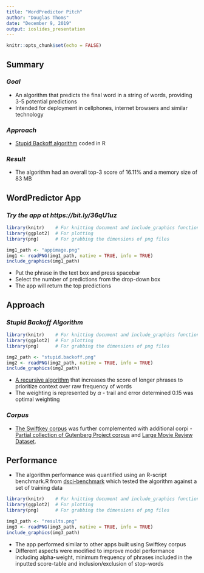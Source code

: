 ```yaml
---
title: "WordPredictor Pitch"
author: "Douglas Thoms"
date: "December 9, 2019"
output: ioslides_presentation
---
```


```r
knitr::opts_chunk$set(echo = FALSE)
```

## Summary

### *Goal*
- An algorithm that predicts the final word in a string of words, providing 3-5 potential 
predictions  
- Intended for deployment in cellphones, internet browsers and similar technology

### *Approach*
- [Stupid Backoff algorithm](https://www.aclweb.org/anthology/D07-1090.pdf) coded in R

### *Result*
- The algorithm had an overall top-3 score of 16.11% and a memory size of 83 MB

## WordPredictor App
### *Try the app at https://bit.ly/36qU1uz *
```r
library(knitr)    # For knitting document and include_graphics function
library(ggplot2)  # For plotting
library(png)      # For grabbing the dimensions of png files

img1_path <- "appimage.png"
img1 <- readPNG(img1_path, native = TRUE, info = TRUE)
include_graphics(img1_path)

```  

- Put the  phrase in the text box and press spacebar
- Select the number of predictions from the drop-down box
- The app will return the top predictions


## Approach
### *Stupid Backoff Algorithm*  
```r
library(knitr)    # For knitting document and include_graphics function
library(ggplot2)  # For plotting
library(png)      # For grabbing the dimensions of png files

img2_path <- "stupid.backoff.png"
img2 <- readPNG(img2_path, native = TRUE, info = TRUE)
include_graphics(img2_path)

```  

- [A recursive algorithm](https://www.aclweb.org/anthology/D07-1090.pdf) that increases the score of longer phrases to prioritize context over raw frequency of words  
- The weighting is represented by $\alpha$ - trail and error determined 0.15
was optimal weighting 

### *Corpus*
- [The Swiftkey corpus](https://d396qusza40orc.cloudfront.net/dsscapstone/dataset/Coursera-SwiftKey.zip) was further complemented with additional corpi - [Partial collection of Gutenberg Project corpus](https://web.eecs.umich.edu/~lahiri/gutenberg_dataset.html) and [Large Movie Review Dataset](https://ai.stanford.edu/~amaas/data/sentiment/). 

## Performance
- The algorithm performance was quantified using an R-script benchmark.R from [dsci-benchmark](https://github.com/hfoffani/dsci-benchmark) which tested the 
algorithm against a set of training data

```r
library(knitr)    # For knitting document and include_graphics function
library(ggplot2)  # For plotting
library(png)      # For grabbing the dimensions of png files

img3_path <- "results.png"
img3 <- readPNG(img3_path, native = TRUE, info = TRUE)
include_graphics(img3_path)

```  

- The app performed similar to other apps built using Swiftkey corpus
- Different aspects were modified to improve model performance including 
alpha-weight, minimum frequency of phrases included in the inputted score-table 
and inclusion/exclusion of stop-words


